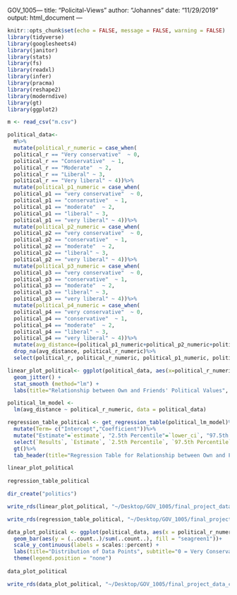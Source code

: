 GOV_1005---
title: "Policital-Views"
author: "Johannes"
date: "11/29/2019"
output: html_document
---

```r
knitr::opts_chunk$set(echo = FALSE, message = FALSE, warning = FALSE)
library(tidyverse)
library(googlesheets4)
library(janitor)
library(stats)
library(fs)
library(readxl)
library(infer)
library(pracma)
library(reshape2)
library(moderndive)
library(gt)
library(ggplot2)
```

```r
m <- read_csv("m.csv")
```


```r


political_data<- 
  m%>%
  mutate(political_r_numeric = case_when(
  political_r == "Very conservative"  ~ 0,
  political_r == "Conservative"  ~ 1,
  political_r == "Moderate"  ~ 2,
  political_r == "Liberal" ~ 3,
  political_r == "Very liberal" ~ 4))%>%
  mutate(political_p1_numeric = case_when(
  political_p1 == "very conservative"  ~ 0,
  political_p1 == "conservative"  ~ 1,
  political_p1 == "moderate"  ~ 2,
  political_p1 == "liberal" ~ 3,
  political_p1 == "very liberal" ~ 4))%>%
  mutate(political_p2_numeric = case_when(
  political_p2 == "very conservative"  ~ 0,
  political_p2 == "conservative"  ~ 1,
  political_p2 == "moderate"  ~ 2,
  political_p2 == "liberal" ~ 3,
  political_p2 == "very liberal" ~ 4))%>%
  mutate(political_p3_numeric = case_when(
  political_p3 == "very conservative"  ~ 0,
  political_p3 == "conservative"  ~ 1,
  political_p3 == "moderate"  ~ 2,
  political_p3 == "liberal" ~ 3,
  political_p3 == "very liberal" ~ 4))%>%
  mutate(political_p4_numeric = case_when(
  political_p4 == "very conservative"  ~ 0,
  political_p4 == "conservative"  ~ 1,
  political_p4 == "moderate"  ~ 2,
  political_p4 == "liberal" ~ 3,
  political_p4 == "very liberal" ~ 4))%>%
  mutate(avg_distance=(political_p1_numeric+political_p2_numeric+political_p3_numeric+political_p4_numeric)/4)%>%
  drop_na(avg_distance, political_r_numeric)%>%
  select(political_r, political_r_numeric, political_p1_numeric, political_p2_numeric, political_p3_numeric, political_p4_numeric, avg_distance)

linear_plot_political<- ggplot(political_data, aes(x=political_r_numeric,y=avg_distance))+
  geom_jitter() +
  stat_smooth (method="lm") +
  labs(title="Relationship between Own and Friends' Political Values", x="Political Values of Respondent", y="Average Political Values of Friend Group")

political_lm_model <-
  lm(avg_distance ~ political_r_numeric, data = political_data)

regression_table_political <- get_regression_table(political_lm_model)%>%
  mutate(Term= c("Intercept","Coefficient"))%>%
  mutate("Estimate"=`estimate`, "2.5th Percentile"=`lower_ci`, "97.5th Percentile"=`upper_ci`, "Results"=`Term`)%>%
  select(`Results`, `Estimate`, `2.5th Percentile`, `97.5th Percentile`)%>%
  gt()%>%
  tab_header(title="Regression Table for Relationship between Own and Friends' Political Opinions", subtitle = "0 = Very Conservative, 4 = Very Liberal")

linear_plot_political
  
regression_table_political

dir_create("politics")

write_rds(linear_plot_political, "~/Desktop/GOV_1005/final_project_data_cleanup/shiny/politics/linear_plot_political.rds")

write_rds(regression_table_political, "~/Desktop/GOV_1005/final_project_data_cleanup/shiny/politics/regression_table_political.rds")

```


 
```r


data_plot_political <- ggplot(political_data, aes(x = political_r_numeric, fill = "seagreen1"))+ 
  geom_bar(aes(y = (..count..)/sum(..count..), fill = "seagreen1"))+
  scale_y_continuous(labels = scales::percent) +
  labs(title="Distribution of Data Points", subtitle="0 = Very Conservative, 4 = Very Liberal", x="Different Values", y= "Percentage")+
  theme(legend.position = "none")
 
data_plot_political

write_rds(data_plot_political, "~/Desktop/GOV_1005/final_project_data_cleanup/shiny/politics/data_plot_political.rds")

```

